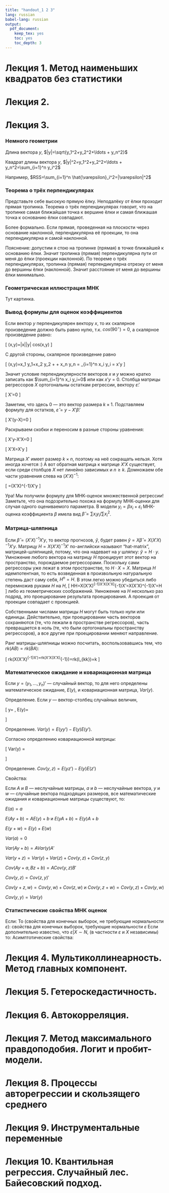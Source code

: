 ```yaml
---
title: "handout_1 2 3"
lang: russian
babel-lang: russian
output:
  pdf_document:
    keep_tex: yes
    toc: yes
    toc_depth: 3
---
```


# Лекция 1. Метод наименьших квадратов без статистики

# Лекция 2. 

# Лекция 3. 

### Немного геометрии

Длина вектора $y$, $|y|=\sqrt{y_1^2+y_2^2+\ldots + y_n^2}$

Квадрат длины вектора $y$, $|y|^2=y_1^2+y_2^2+\ldots + y_n^2=\sum_{i=1}^n y_i^2$

Например, $RSS=\sum_{i=1}^n \hat{\varepsilon}_i^2=|\varepsilon|^2$


### Теорема о трёх перпендикулярах

Представьте себе высокую прямую ёлку. Неподалёку от ёлки проходит прямая тропинка. Теорема о трёх перпендикулярах говорит, что  на тропинке самая ближайшая  точка к вершине ёлки и самая ближашая точка к основанию ёлки совпадают. 

Более формально. Если прямая, проведенная на плоскости через основание наклонной, перпендикулярна её проекции, то она перпендикулярна и самой наклонной.

Пояснение: допустим я стою на тропинке (прямая) в точке ближайшей к основанию ёлки. Значит тропинка (прямая) перпендикулярна пути от меня до ёлки (проекции наклонной). По теореме о трёх перпендикулярах, тропинка (прямая) перпендикулярна отрезку от меня до вершины ёлки (наклонной). Значит расстояние от меня до вершины ёлки минимально.



### Геометрическая иллюстрация МНК

Тут картинка.






### Вывод формулы для оценок коэффициентов

Если вектор $y$ перпендикулярен вектору $x$, то их скалярное произведение должно быть равно нулю, т.к. $cos(90^\circ)=0$, a скалярное произведение равно:

\[
(x,y)=|x|\cdot  |y| \cdot cos(x,y)
\]

С другой стороны, скалярное произведение равно

\[
(x,y)=x_1 y_1+x_2 y_2 + \ldots + x_n y_n = \sum_{i=1}^n x_i y_i = x'y
\]

Значит условие перпендикулярности векторов $x$ и $y$ можно кратко записать как $\sum_{i=1}^n x_i y_i=0$ или как $x'y=0$. Столбца матрицы регрессоров $X$ ортогональны остаткам регрессии, вектору $\hat{\varepsilon}$:

\[
X'\hat{\varepsilon}=0
\]

Заметим, что здесь 0 --- это вектор размера $k\times 1$. Подставляем формулу для остатков, $\hat{\varepsilon}=y-X'\hat{\beta}$:

\[
X'(y-X\hat{\beta})=0
\]

Раскрываем скобки и переносим в разные стороны уравнения:


\[
X'y-X'X\hat{\beta}=0
\]

\[
X'X\hat{\beta}=X'y
\]

Матрица $X'$ имеет размер $k\times n$, поэтому на неё сокращать нельзя. Хотя иногда хочется :) А вот обратная матрица к матрице $X'X$ существует, если среди столбцов $X$ нет линейно зависимых и $n\geq k$. Домножаем обе части уравнения слева на $(X'X)^{-1}$:

\[
\hat{\beta}=(X'X)^{-1}X'y
\]

Ура! Мы получили формулу для МНК-оценок множественной регрессии! Заметьте, что она подозрительно похожа на формулу МНК-оценки для случая одного оцениваемого параметра. В модели $y_i=\beta x_i +\varepsilon_i$ МНК-оценка коэффициента $\beta$ имела вид $\hat{\beta}=\sum x_i y_i /\sum x_i^2$. 

### Матрица-шляпница

Если $\hat{\beta}=(X'X)^{-1}X'y$, то вектор прогнозов, $\hat{y}$, будет равен $\hat{y}=X\hat{\beta}=X(X'X)^{-1}X'y$. Матрицу $H=X(X'X)^{-1}X'$ по-английски называют "hat-matrix", матрицей-шляпницей, потому, что она надевает на $y$ шляпку: $\hat{y}=H\cdot y$. Умножение любого вектора на матрицу $H$ проецирует этот вектор на пространство, порождаемое регрессорами. Поскольку сами регрессоры уже лежат в этом пространстве, то $H\cdot X=X$. Матрица $H$ идемпотентная, то есть возведенная в произвольную натуральную степень даст саму себя, $H^n=H$. В этом легко можно убедиться либо перемножив руками $H$ на $H$, 
\[
H\cdot H=X(X'X)^{-1}X'X(X'X)^{-1}X'=X(X'X)^{-1}X'=H
\]
либо из геометрических соображений. Умножение на $H$ несколько раз подряд, это проецирование результата проецирования. А проекция от проекции совпадает с проекцией. 

Собственными числами матрицы $H$ могут быть только нули или единицы. Действительно, при проецировании часть векторов сохраняются (те, что лежали в пространстве регрессоров), часть превращается в ноль (те, что были ортогональны пространству регрессоров), а все другие при проецировании меняют направление.

Ранг матрицы-шляпницы можно посчитать, воспользовавшись тем, что $rk (AB)=rk (BA)$:

\[
rk(X(X'X)^{-1}X')=rk(X'X(X'X)^{-1})=rk(I_{k\times k})=k
\]



### Математическое ожидание и ковариационная матрица

Если $y=(y_1, \ldots, y_n)'$ --- случайный вектор, то для него определены математическое ожидание, $E(y)$, и ковариационная матрица, $Var(y)$.

Определение. Если $y$ --- вектор-столбец случайных величин, 



\[
y=
\begin{pmatrix}
y_1 \\
y_2 \\
\vdots \\
y_n
\end{pmatrix}
,
\text{ то }
E(y)=
\begin{pmatrix}
E(y_1) \\
E(y_2) \\
\vdots \\
E(y_n)
\end{pmatrix}
\]


Определение. $Var(y)=E(yy')-E(y)E(y')$. 

Согласно определению ковариационной матрицы:

\[
Var(y) = \begin{pmatrix}
Var(y_1) & Cov(y_1,y_2) & \cdots & Cov(y_1,y_n) \\
Cov(y_2,y_1) & Var(y_2) & \cdots & Cov(y_2,y_n) \\
Cov(y_3,y_1) & Cov(y_3,y_2) & \cdots & Cov(y_3,y_n) \\
\vdots & \vdots & \vdots & \vdots \\
Cov(y_n,y_1) & Cov(y_n,y_2) & \cdots & Var(y_n) \\
\end{pmatrix}
\]


Определение. $Cov(y,z)=E(yz')-E(y)E(z')$



Свойства:

Если $A$ и $B$ --- неслучайные матрицы, $a$ и $b$ --- неслучайные вектора, $y$ и $w$ --- случайные вектора подходящих размеров, все математические ожидания и ковариационные матрицы существуют, то:


$E(a)=a$

$E(Ay+b)=AE(y)+b$ и $E(yA+b)=E(y)A+b$

$E(y+w)=E(y)+E(w)$

$Var(a)=0$

$Var(Ay+b)=AVar(y)A'$

$Var(y+z)=Var(y)+Var(z)+Cov(y,z)+Cov(z,y)$

$Cov(Ay+a,Bz+b)=ACov(y,z)B'$

$Cov(y,z)=Cov(z,y)'$

$Cov(y+z,w)=Cov(y,w)+Cov(z,w)$ и $Cov(y,z+w)=Cov(y,z)+Cov(y,w)$

$Cov(y,y)=Var(y)$

### Статистические свойства МНК оценок

Если:
\begin{enumerate}
\item Истинная зависимость имеет вид $y_i=\beta_1 + \beta_2 x_{i2} + \ldots + \beta_k x_{ik}+\varepsilon_i$

В матричном виде: $y=X\beta + \varepsilon$
\item С помощью МНК оценивается регрессия $y$ на константу, $x_{.2}$, $x_{.3}$, \ldots, $x_{.k}$

В матричном виде: $\hat{\beta}=(X'X)^{-1}X'y$
\item Наблюдений больше, чем оцениваемых коэффициентов $\beta$: $n>k$
\item Строгая экзогенность: $E(\varepsilon_i | \text{ все } x_{ij})=0$

В матричном виде: $E(\varepsilon_i | X)=0$
\item Условная гомоскедастичность: $E(\varepsilon_i^2 | \text{ все } x_{ij})=\sigma^2$

В матричном виде: $E(\varepsilon_i^2 | X)=\sigma^2$
\item  $Cov(\varepsilon_i,\varepsilon_j | X)=0$ при $i \neq j$
\item  вектора $(x_{i.},y_i)$ --- независимы и одинаково распределены
\item  с вероятностью 1 среди регрессоров нет линейно зависимых
$rank(X)=k$
$det(X'X)\neq 0$
$(X'X)^{-1}$ существует
\end{enumerate}

То (свойства для конечных выборок, не требующие нормальности $\varepsilon$):
\begin{enumerate}
\item [тГМ] МНК оценки $\hat{\beta}$ линены по $y$:
$\hat{\beta_j}=c_1 y_1 + ... + c_n y_n$
\item  [тГМ] $E(\hat{\beta} |X )=\beta$, и в частности $E(\hat{\beta})=\beta$
\item  [тГМ] Для любой альтернативной оценки $\hat{\beta}^{alt}$ удовлетворяющей свойствам 1 и 2:
$Var(\hat{\beta}_j^{alt} | X)\geq Var(\hat{\beta}_j | X)$
$Var(\hat{\beta}_j^{alt} )\geq Var(\hat{\beta}_j )$
\item  $Var(\hat{\beta} | X )=\sigma^2 (X'X)^{-1}$
\item $Cov(\hat{\beta},\hat{\varepsilon} | X)=0$
\item  $E(\hat{\sigma}^2 |X ) = \sigma^2$, и $E(\hat{\sigma}^2 ) = \sigma^2$ ?остается ли при условной ГК?
\end{enumerate}

свойства для конечных выборок, требующие нормальности $\varepsilon$
Если дополнительно известно, что $\varepsilon |X \sim N$, (в частности $\varepsilon$ и $X$ независимы) то:
\begin{enumerate}
\item $t|X \sim t_{n-k}$, $t\sim t_{n-k}$
\item  $RSS/\sigma^2 |X \sim \chi^2_{n-k}$, $RSS/\sigma^2 \sim \chi^2_{n-k}$
\item $F$ тест $F|X \sim F$
\end{enumerate}

Асимптотические свойства:
\begin{enumerate}
\item  $\hat{\beta} \to \beta$ по вероятности

\item $t \to N(0,1)$
\item  $rF \to \chi^2_r$, $r$ --- число ограничений
\item  $nR^2 \to \chi^2_{k-1}$
$\frac{RSS}{n-k} \to \sigma^2 $
\end{enumerate}


# Лекция 4. Мультиколлинеарность. Метод главных компонент.

# Лекция 5. Гетероскедастичность.

# Лекция 6. Автокорреляция.

# Лекция 7. Метод максимального правдоподобия. Логит и пробит-модели.

# Лекция 8. Процессы авторегрессии и скользящего среднего

# Лекция 9. Инструментальные переменные

# Лекция 10. Квантильная регрессия. Случайный лес. Байесовский подход.



